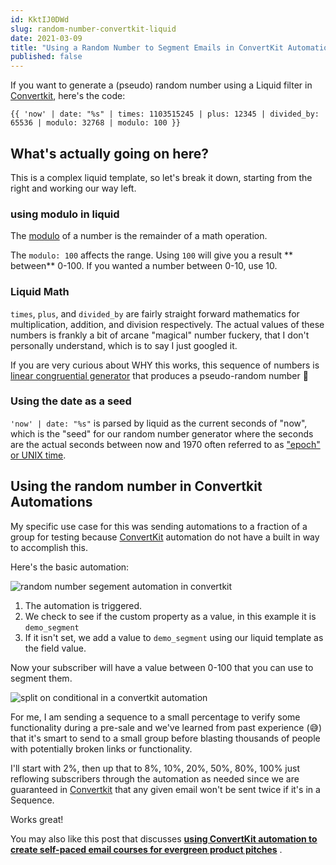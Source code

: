```yaml
---
id: KktIJ0DWd 
slug: random-number-convertkit-liquid 
date: 2021-03-09 
title: "Using a Random Number to Segment Emails in ConvertKit Automations using Liquid"
published: false
---
```


If you want to generate a (pseudo) random number using a Liquid filter
in [Convertkit](https://convertkit.com?lmref=ia534A), here's the code:

```
{{ 'now' | date: "%s" | times: 1103515245 | plus: 12345 | divided_by: 65536 | modulo: 32768 | modulo: 100 }}
```

## What's actually going on here?

This is a complex liquid template, so let's break it down, starting from the
right and working our way left.

### using modulo in liquid

The [modulo](https://en.wikipedia.org/wiki/Modulo_operation) of a number is the
remainder of a math operation.

The `modulo: 100` affects the range. Using `100` will give you a result **
between** 0-100. If you wanted a number between 0-10, use 10.

### Liquid Math

`times`, `plus`, and `divided_by` are fairly straight forward mathematics for
multiplication, addition, and division respectively. The actual values of these
numbers is frankly a bit of arcane "magical" number fuckery, that I don't
personally understand, which is to say I just googled it.

If you are very curious about WHY this works, this sequence of numbers
is [linear congruential generator](https://rosettacode.org/wiki/Linear_congruential_generator)
that produces a pseudo-random number 🤔

### Using the date as a seed

`'now' | date: "%s"` is parsed by liquid as the current seconds of "now", which
is the "seed" for our random number generator where the seconds are the actual
seconds between now and 1970 often referred to
as ["epoch" or UNIX time](https://en.wikipedia.org/wiki/Unix_time).

## Using the random number in Convertkit Automations

My specific use case for this was sending automations to a fraction of a group
for testing because [ConvertKit](https://convertkit.com?lmref=ia534A) automation
do not have a built in way to accomplish this.

Here's the basic automation:

![random number segement automation in convertkit](/images/random-segment-using-liquid-in-convertkit.png)

1. The automation is triggered.
1. We check to see if the custom property as a value, in this example it
   is `demo_segment`
1. If it isn't set, we add a value to `demo_segment` using our liquid template
   as the field value.

Now your subscriber will have a value between 0-100 that you can use to segment
them.

![split on conditional in a convertkit automation](/images/split-on-conditional-automation-convertkit.jpg)

For me, I am sending a sequence to a small percentage to verify some
functionality during a pre-sale and we've learned from past experience (😅) that
it's smart to send to a small group before blasting thousands of people with
potentially broken links or functionality.

I'll start with 2%, then up that to 8%, 10%, 20%, 50%, 80%, 100% just reflowing
subscribers through the automation as needed since we are guaranteed
in [Convertkit](https://convertkit.com?lmref=ia534A) that any given email won't
be sent twice if it's in a Sequence.

Works great!

You may also like this post that
discusses **[using ConvertKit automation to create self-paced email courses for evergreen product pitches](https://joelhooks.com/self-paced-email-course-convertkit)**
.